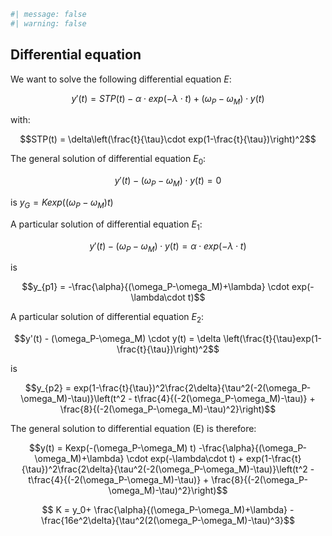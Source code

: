 ```r
#| message: false
#| warning: false
```

## Differential equation {.unnumbered}

We want to solve the following differential equation $E$:

$$y'(t) = STP(t) - \alpha\cdot exp(-\lambda \cdot t) + (\omega_P-\omega_M) \cdot y(t)$$

with:

$$STP(t) = \delta\left(\frac{t}{\tau}\cdot exp(1-\frac{t}{\tau})\right)^2$$

The general solution of differential equation $E_0$:

$$y'(t) - (\omega_P-\omega_M) \cdot y(t) = 0$$

is $y_G = Kexp((\omega_P-\omega_M) t)$

A particular solution of differential equation $E_1$:

$$y'(t) - (\omega_P-\omega_M) \cdot y(t) = \alpha\cdot exp(-\lambda\cdot t)$$

is

$$y_{p1} = -\frac{\alpha}{(\omega_P-\omega_M)+\lambda} \cdot exp(-\lambda\cdot t)$$

A particular solution of differential equation $E_2$:

$$y'(t) - (\omega_P-\omega_M) \cdot y(t) = \delta \left(\frac{t}{\tau}exp(1-\frac{t}{\tau})\right)^2$$

is

$$y_{p2} = exp(1-\frac{t}{\tau})^2\frac{2\delta}{\tau^2(-2(\omega_P-\omega_M)-\tau)}\left(t^2 - t\frac{4}{(-2(\omega_P-\omega_M)-\tau)} + \frac{8}{(-2(\omega_P-\omega_M)-\tau)^2}\right)$$

The general solution to differential equation (E) is therefore:

$$y(t) = Kexp(-(\omega_P-\omega_M) t) -\frac{\alpha}{(\omega_P-\omega_M)+\lambda} \cdot exp(-\lambda\cdot t) + exp(1-\frac{t}{\tau})^2\frac{2\delta}{\tau^2(-2(\omega_P-\omega_M)-\tau)}\left(t^2 - t\frac{4}{(-2(\omega_P-\omega_M)-\tau)} + \frac{8}{(-2(\omega_P-\omega_M)-\tau)^2}\right)$$

$$ K = y_0+ \frac{\alpha}{(\omega_P-\omega_M)+\lambda} -\frac{16e^2\delta}{\tau^2(2(\omega_P-\omega_M)-\tau)^3}$$
